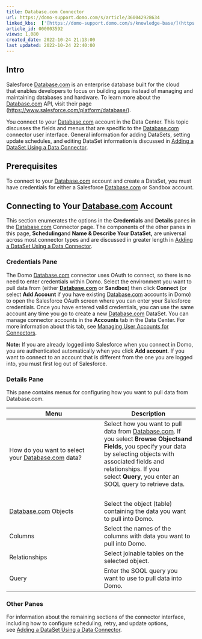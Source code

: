 ```yaml
---
title: Database.com Connector
url: https://domo-support.domo.com/s/article/360042928634
linked_kbs:  ['[https://domo-support.domo.com/s/knowledge-base/](https://domo-support.domo.com/s/knowledge-base/)', '[https://domo-support.domo.com/s/](https://domo-support.domo.com/s/)', '[https://domo-support.domo.com/s/topic/0TO5w000000ZammGAC](https://domo-support.domo.com/s/topic/0TO5w000000ZammGAC)', '[https://domo-support.domo.com/s/topic/0TO5w000000ZanLGAS](https://domo-support.domo.com/s/topic/0TO5w000000ZanLGAS)', '[https://domo-support.domo.com/s/topic/0TO5w000000ZaoQGAS](https://domo-support.domo.com/s/topic/0TO5w000000ZaoQGAS)', '[https://domo-support.domo.com/s/article/360042926274](https://domo-support.domo.com/s/article/360042926274)', '[https://domo-support.domo.com/s/article/360042926054](https://domo-support.domo.com/s/article/360042926054)', '[https://domo-support.domo.com/s/article/360042928634](https://domo-support.domo.com/s/article/360042928634)', '[https://domo-support.domo.com/s/topic/0TO5w000000ZaoQGAS/api-connectors](https://domo-support.domo.com/s/topic/0TO5w000000ZaoQGAS/api-connectors)', '[https://domo-support.domo.com/s/article/360043429933](https://domo-support.domo.com/s/article/360043429933)', '[https://domo-support.domo.com/s/article/360043429953](https://domo-support.domo.com/s/article/360043429953)', '[https://domo-support.domo.com/s/article/360042925494](https://domo-support.domo.com/s/article/360042925494)', '[https://domo-support.domo.com/s/article/360043429913](https://domo-support.domo.com/s/article/360043429913)', '[https://domo-support.domo.com/s/article/4408174643607](https://domo-support.domo.com/s/article/4408174643607)', '[https://domo-support.domo.com/s/login/](https://domo-support.domo.com/s/login/)']
article_id: 000003592
views: 1,080
created_date: 2022-10-24 21:13:00
last updated: 2022-10-24 22:40:00
---
```




Intro
-----


Salesforce [Database.com](http://Database.com) is an enterprise database built for the cloud that enables developers to focus on building apps instead of managing and maintaining databases and hardware. To learn more about the [Database.com](http://Database.com) API, visit their page ([https://www.salesforce.com/platform/database/](https://www.salesforce.com/platform/database/ "https://www.salesforce.com/platform/database/")).


You connect to your [Database.com](http://Database.com) account in the Data Center. This topic discusses the fields and menus that are specific to the [Database.com](http://Database.com) connector user interface. General information for adding DataSets, setting update schedules, and editing DataSet information is discussed in [Adding a DataSet Using a Data Connector](/s/article/360042926274 "Adding a DataSet Using a Data Connector").


Prerequisites
-------------


To connect to your [Database.com](http://Database.com) account and create a DataSet, you must have credentials for either a Salesforce [Database.com](http://Database.com) or Sandbox account.


Connecting to Your [Database.com](http://Database.com) Account
--------------------------------------------------------------


This section enumerates the options in the **Credentials** and **Details** panes in the [Database.com](http://Database.com) Connector page. The components of the other panes in this page, **Scheduling**and **Name & Describe Your DataSet,** are universal across most connector types and are discussed in greater length in [Adding a DataSet Using a Data Connector](/s/article/360042926274 "Adding a DataSet Using a Data Connector").


### Credentials Pane


The Domo [Database.com](http://Database.com) connector uses OAuth to connect, so there is no need to enter credentials within Domo. Select the environment you want to pull data from (either **[Database.com](http://Database.com)** or **Sandbox**) then click **Connect** (or select **Add Account** if you have existing [Database.com](http://Database.com) accounts in Domo) to open the Salesforce OAuth screen where you can enter your Salesforce credentials. Once you have entered valid credentials, you can use the same account any time you go to create a new [Database.com](http://Database.com) DataSet. You can manage connector accounts in the **Accounts** tab in the Data Center. For more information about this tab, see [Managing User Accounts for Connectors](/s/article/360042926054 "Managing User Accounts for Connectors").




 


**Note:** If you are already logged into Salesforce when you connect in Domo, you are authenticated automatically when you click **Add account**. If you want to connect to an account that is different from the one you are logged into, you must first log out of Salesforce.



### Details Pane


This pane contains menus for configuring how you want to pull data from Database.com.




| Menu | Description |
| --- | --- |
| How do you want to select your [Database.com](http://Database.com) data? | Select how you want to pull data from [Database.com](http://Database.com). If you select **Browse Objects****and Fields**, you specify your data by selecting objects with associated fields and relationships. If you select **Query**, you enter an SOQL query to retrieve data.
  |
| [Database.com](http://Database.com) Objects | Select the object (table) containing the data you want to pull into Domo. |
| Columns | Select the names of the columns with data you want to pull into Domo. |
| Relationships | Select joinable tables on the selected object. |
| Query | Enter the SOQL query you want to use to pull data into Domo. |


### Other Panes


For information about the remaining sections of the connector interface, including how to configure scheduling, retry, and update options, see [Adding a DataSet Using a Data Connector](/s/article/360042926274 "Adding a DataSet Using a Data Connector").

